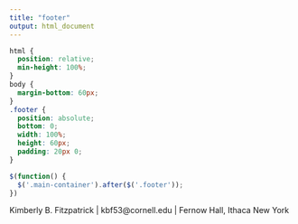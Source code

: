 ```yaml
---
title: "footer"
output: html_document
---
```


```css
html {
  position: relative;
  min-height: 100%;
}
body {
  margin-bottom: 60px;
}
.footer {
  position: absolute;
  bottom: 0;
  width: 100%;
  height: 60px;
  padding: 20px 0;
}
```

```js
$(function() {
  $('.main-container').after($('.footer'));
})
```

::: {.footer .text-muted .bg-info}
Kimberly B. Fitzpatrick | kbf53@cornell.edu | Fernow Hall, Ithaca New York 
:::
